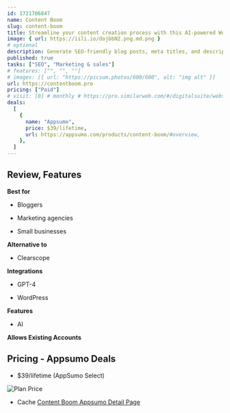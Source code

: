 ```yaml
---
id: 1721706847
name: Content Boom
slug: content-boom
title: Streamline your content creation process with this AI-powered WordPress plugin for SEO
image: { url: https://iili.io/dojbbN2.png.md.png }
# optional
description: Generate SEO-friendly blog posts, meta titles, and descriptions with the help of AIOptimize images with unlimited image compression and alt text generation to speed up your site
published: true
tasks: ["SEO", "Marketing & sales"]
# features: ["", "", ""]
# images: [{ url: "https://picsum.photos/600/600", alt: "img alt" }]
url: https://contentboom.pro
pricing: ["Paid"]
# visit: [0] # monthly # https://pro.similarweb.com/#/digitalsuite/websiteanalysis/home
deals:
  [
    {
      name: "Appsumo",
      price: $39/lifetime,
      url: https://appsumo.com/products/content-boom/#overview,
    },
  ]
---
```


## Review, Features

**Best for**

- Bloggers

- Marketing agencies

- Small businesses

**Alternative to**

- Clearscope

**Integrations**

- GPT-4

- WordPress

**Features**

- AI

**Allows Existing Accounts**

## Pricing - Appsumo Deals

- $39/lifetime (AppSumo Select)

<Img src="https://iili.io/doeq4tt.png" alt="Plan Price" />

- Cache [Content Boom Appsumo Detail Page](https://iili.io/doeqZlf.png)
